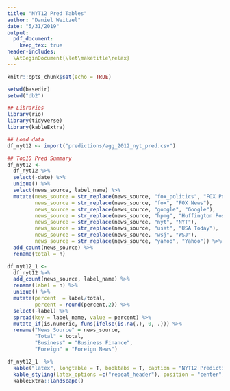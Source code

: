 ```yaml
---
title: "NYT12 Pred Tables"
author: "Daniel Weitzel"
date: "5/31/2019"
output: 
  pdf_document:
    keep_tex: true
header-includes:
  \AtBeginDocument{\let\maketitle\relax}
---
```

 
```r
knitr::opts_chunk$set(echo = TRUE)

setwd(basedir)
setwd("db2")

## Libraries
library(rio)
library(tidyverse)
library(kableExtra)

## Load data 
df_nyt12 <- import("predictions/agg_2012_nyt_pred.csv")

## Top10 Pred Summary 
df_nyt12 <- 
  df_nyt12 %>%
  select(-date) %>% 
  unique() %>% 
  select(news_source, label_name) %>% 
  mutate(news_source = str_replace(news_source, "fox_politics", "FOX Politics"),
         news_source = str_replace(news_source, "fox", "FOX News"),
         news_source = str_replace(news_source, "google", "Google"),
         news_source = str_replace(news_source, "hpmg", "Huffington Post"),
         news_source = str_replace(news_source, "nyt", "NYT"),
         news_source = str_replace(news_source, "usat", "USA Today"),
         news_source = str_replace(news_source, "wsj", "WSJ"),
         news_source = str_replace(news_source, "yahoo", "Yahoo")) %>% 
  add_count(news_source) %>% 
  rename(total = n)  

df_nyt12_1 <- 
  df_nyt12 %>%  
  add_count(news_source, label_name) %>% 
  rename(label = n) %>% 
  unique() %>% 
  mutate(percent  = label/total,
         percent = round(percent,2)) %>% 
  select(-label) %>% 
  spread(key = label_name, value = percent) %>% 
  mutate_if(is.numeric, funs(ifelse(is.na(.), 0, .))) %>% 
  rename("News Source" = news_source,
         "Total" = total,
         "Business" = "Business Finance", 
         "Foreign" = "Foreign News") 
```

```r
df_nyt12_1  %>% 
  kable("latex", longtable = T, booktabs = T, caption = "NYT12 Prediction - Share of News",  align = "l") %>% 
  kable_styling(latex_options =c("repeat_header"), position = "center", bootstrap_options = c("condensed"), font_size = 4.5) %>%
  kableExtra::landscape()
```

